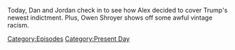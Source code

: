 {{DEFAULTSORT:
    #_EPISODE_0834:August 2, 2023
}}{{Episode
    | title           = August 2, 2023
    | caption         = Listen to this episode on [https://knowledgefight.libsyn.com/834-august-2-2023 Libsyn] [https://open.spotify.com/episode/73ETOBwQ5K4SSb5KFN0du9 Spotify], Read the [[Transcript/834: August 2, 2023|Unofficial Transcript]]
    | episodeNumber   = 834
    | length          = 01:11:03
    | airDate         = August 4, 2023
    | coverageDate    = August 2, 2023
    | episodeType     = [[:Category:Present Day|Present Day]]
    | appearance      = [[Hunter Biden]], [[Roger Stone]], [[Donald Trump]], [[Barack Obama]]
    | previousEpisode = [[833: Mike Rothschild In The Hot Seat]]
    | nextEpisode     = [[835: August 5, 2023]]
}}

{{Stub}}

Today, Dan and Jordan check in to see how Alex decided to cover Trump's newest indictment.  Plus, Owen Shroyer shows off some awful vintage racism.

[[Category:Episodes]]
[[Category:Present Day]]

